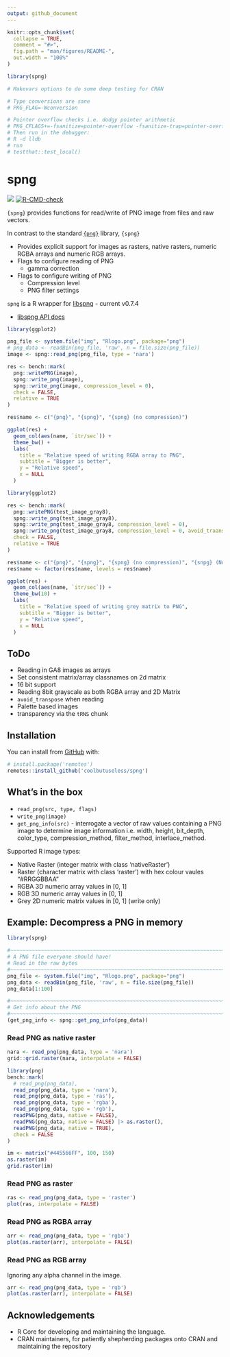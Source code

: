 ```yaml
---
output: github_document
---
```


<!-- README.md is generated from README.Rmd. Please edit that file -->

```r
knitr::opts_chunk$set(
  collapse = TRUE,
  comment = "#>",
  fig.path = "man/figures/README-",
  out.width = "100%"
)

library(spng)

# Makevars options to do some deep testing for CRAN

# Type conversions are sane
# PKG_FLAG=-Wconversion

# Pointer overflow checks i.e. dodgy pointer arithmetic
# PKG_CFLAGS+=-fsanitize=pointer-overflow -fsanitize-trap=pointer-overflow
# Then run in the debugger:
# R -d lldb 
# run
# testthat::test_local()
```

# spng


<!-- badges: start -->
![](https://img.shields.io/badge/cool-useless-green.svg)
[![R-CMD-check](https://github.com/coolbutuseless/spng/actions/workflows/R-CMD-check.yaml/badge.svg)](https://github.com/coolbutuseless/spng/actions/workflows/R-CMD-check.yaml)
<!-- badges: end -->

`{spng}` provides functions for read/write of PNG image from files and raw vectors.

In contrast to the standard [`{png}`]() library, `{spng}` 

* Provides explicit support for images as rasters, native rasters, numeric RGBA arrays
  and numeric RGB arrays.
* Flags to configure reading of PNG
    * gamma correction
* Flags to configure writing of PNG
    * Compression level
    * PNG filter settings

`spng` is a R wrapper for [libspng](https://github.com/randy408/libspng) - current v0.7.4

* [libspng API docs](https://libspng.org/docs/api/)


```r
library(ggplot2)

png_file <- system.file("img", "Rlogo.png", package="png")
# png_data <- readBin(png_file, 'raw', n = file.size(png_file))
image <- spng::read_png(png_file, type = 'nara')

res <- bench::mark(
  png::writePNG(image),
  spng::write_png(image),
  spng::write_png(image, compression_level = 0),
  check = FALSE,
  relative = TRUE
)

res$name <- c("{png}", "{spng}", "{spng} (no compression)")

ggplot(res) + 
  geom_col(aes(name, `itr/sec`)) + 
  theme_bw() + 
  labs(
    title = "Relative speed of writing RGBA array to PNG",
    subtitle = "Bigger is better",
    y = "Relative speed",
    x = NULL
  )
```





```r
library(ggplot2)

res <- bench::mark(
  png::writePNG(test_image_gray8),
  spng::write_png(test_image_gray8),
  spng::write_png(test_image_gray8, compression_level = 0),
  spng::write_png(test_image_gray8, compression_level = 0, avoid_traanspose = TRUE),
  check = FALSE,
  relative = TRUE
)

res$name <- c("{png}", "{spng}", "{spng} (no compression)", "{snpg} (No compression.\nNo transpose)")
res$name <- factor(res$name, levels = res$name)

ggplot(res) + 
  geom_col(aes(name, `itr/sec`)) + 
  theme_bw(10) + 
  labs(
    title = "Relative speed of writing grey matrix to PNG",
    subtitle = "Bigger is better",
    y = "Relative speed",
    x = NULL
  )
```


## ToDo

* Reading in GA8 images as arrays
* Set consistent matrix/array classnames on 2d matrix
* 16 bit support
* Reading 8bit grayscale as both RGBA array and 2D Matrix
* `avoid_transpose` when reading 
* Palette based images
* transparency via the `tRNS` chunk

## Installation

You can install from [GitHub](https://github.com/coolbutuseless/spng) with:

``` r
# install.package('remotes')
remotes::install_github('coolbutuseless/spng')
```

## What's in the box

* `read_png(src, type, flags)` 
* `write_png(image)`
* `get_png_info(src)` - interrogate a vector of raw values containing a PNG image
  to determine image information i.e. width, height, bit_depth, color_type, 
  compression_method, filter_method, interlace_method.
  
Supported R image types:

* Native Raster (integer matrix with class 'nativeRaster')
* Raster (character matrix with class 'raster') with hex colour vaules "#RRGGBBAA"
* RGBA 3D numeric array values in [0, 1]
* RGB 3D numeric array values in [0, 1]
* Grey 2D numeric matrix values in [0, 1] (write only)
  

## Example: Decompress a PNG in memory

```r
library(spng)

#~~~~~~~~~~~~~~~~~~~~~~~~~~~~~~~~~~~~~~~~~~~~~~~~~~~~~~~~~~~~~~~~~~~~~~~~~~~~~
# A PNG file everyone should have!
# Read in the raw bytes
#~~~~~~~~~~~~~~~~~~~~~~~~~~~~~~~~~~~~~~~~~~~~~~~~~~~~~~~~~~~~~~~~~~~~~~~~~~~~~
png_file <- system.file("img", "Rlogo.png", package="png")
png_data <- readBin(png_file, 'raw', n = file.size(png_file))
png_data[1:100]
```


```r
#~~~~~~~~~~~~~~~~~~~~~~~~~~~~~~~~~~~~~~~~~~~~~~~~~~~~~~~~~~~~~~~~~~~~~~~~~~~~~
# Get info about the PNG 
#~~~~~~~~~~~~~~~~~~~~~~~~~~~~~~~~~~~~~~~~~~~~~~~~~~~~~~~~~~~~~~~~~~~~~~~~~~~~~
(get_png_info <- spng::get_png_info(png_data))
```


### Read PNG as native raster

```r
nara <- read_png(png_data, type = 'nara')
grid::grid.raster(nara, interpolate = FALSE)
```


```r
library(png)
bench::mark(
  # read_png(png_data),
  read_png(png_data, type = 'nara'),
  read_png(png_data, type = 'ras'),
  read_png(png_data, type = 'rgba'),
  read_png(png_data, type = 'rgb'),
  readPNG(png_data, native = FALSE),
  readPNG(png_data, native = FALSE) |> as.raster(),
  readPNG(png_data, native = TRUE),
  check = FALSE
)
```



```r
im <- matrix("#445566FF", 100, 150)
as.raster(im)
grid.raster(im)
```


### Read PNG as raster

```r
ras <- read_png(png_data, type = 'raster')
plot(ras, interpolate = FALSE)
```


### Read PNG as RGBA array

```r
arr <- read_png(png_data, type = 'rgba')
plot(as.raster(arr), interpolate = FALSE)
```



### Read PNG as RGB array

Ignoring any alpha channel in the image.

```r
arr <- read_png(png_data, type = 'rgb')
plot(as.raster(arr), interpolate = FALSE)
```



## Acknowledgements

* R Core for developing and maintaining the language.
* CRAN maintainers, for patiently shepherding packages onto CRAN and maintaining
  the repository
